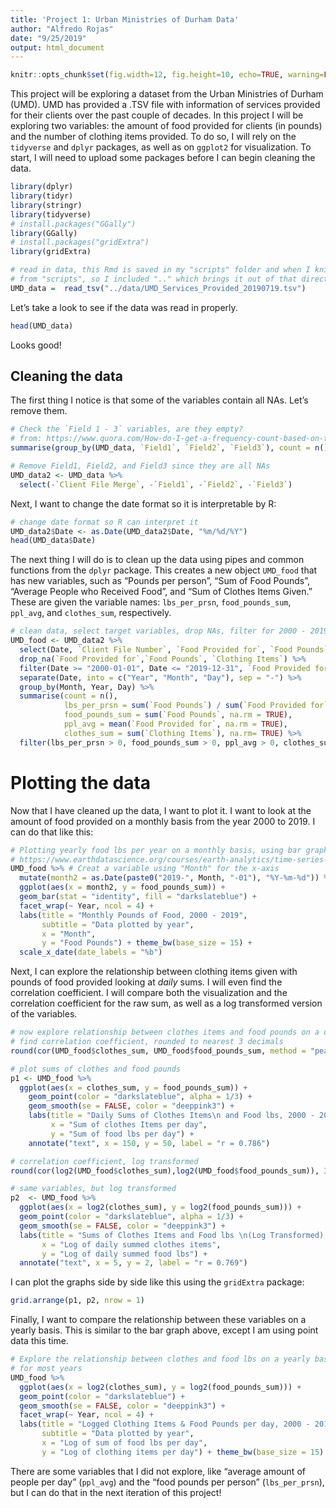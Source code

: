 ```yaml
---
title: 'Project 1: Urban Ministries of Durham Data'
author: "Alfredo Rojas"
date: "9/25/2019"
output: html_document
---
```

```r
knitr::opts_chunk$set(fig.width=12, fig.height=10, echo=TRUE, warning=FALSE, message=FALSE)
```

This project will be exploring a dataset from the Urban Ministries of Durham (UMD). UMD has provided a .TSV file with information of services provided for their clients over the past couple of decades. In this project I will be exploring two variables: the amount of food provided for clients (in pounds) and the number of clothing items provided. To do so, I will rely on the `tidyverse` and `dplyr` packages, as well as on `ggplot2` for visualization. To start, I will need to upload some packages before I can begin cleaning the data.
```r
library(dplyr)
library(tidyr)
library(stringr)
library(tidyverse)
# install.packages("GGally")
library(GGally)
# install.packages("gridExtra")
library(gridExtra)

# read in data, this Rmd is saved in my "scripts" folder and when I knit it reads automatically
# from "scripts", so I included ".." which brings it out of that directory so it can access #"data"
UMD_data =  read_tsv("../data/UMD_Services_Provided_20190719.tsv")
```

Let's take a look to see if the data was read in properly.
```r
head(UMD_data)
```

Looks good!

## Cleaning the data

The first thing I notice is that some of the variables contain all NAs. Let's remove them.

```r
# Check the `Field 1 - 3` variables, are they empty?
# from: https://www.quora.com/How-do-I-get-a-frequency-count-based-on-two-columns-variables-in-an-R-dataframe
summarise(group_by(UMD_data, `Field1`, `Field2`, `Field3`), count = n())

# Remove Field1, Field2, and Field3 since they are all NAs
UMD_data2 <- UMD_data %>%
  select(-`Client File Merge`, -`Field1`, -`Field2`, -`Field3`)
```

Next, I want to change the date format so it is interpretable by R:


```r
# change date format so R can interpret it
UMD_data2$Date <- as.Date(UMD_data2$Date, "%m/%d/%Y")
head(UMD_data$Date)
```

The next thing I will do is to clean up the data using pipes and common functions from the `dplyr` package. This creates a new object `UMD_food` that has new variables, such as "Pounds per person", "Sum of Food Pounds", "Average People who Received Food", and "Sum of Clothes Items Given." These are given the variable names: `lbs_per_prsn`, `food_pounds_sum`, `ppl_avg`, and `clothes_sum`, respectively.

```r
# clean data, select target variables, drop NAs, filter for 2000 - 2019, and group_by and summarise
UMD_food <- UMD_data2 %>% 
  select(Date, `Client File Number`, `Food Provided for`, `Food Pounds`, `Clothing Items`) %>% 
  drop_na(`Food Provided for`,`Food Pounds`, `Clothing Items`) %>%
  filter(Date >= "2000-01-01", Date <= "2019-12-31", `Food Provided for` < 30, `Food Pounds` <= 25) %>%
  separate(Date, into = c("Year", "Month", "Day"), sep = "-") %>%
  group_by(Month, Year, Day) %>%
  summarise(count = n(),
            lbs_per_prsn = sum(`Food Pounds`) / sum(`Food Provided for`),
            food_pounds_sum = sum(`Food Pounds`, na.rm = TRUE),
            ppl_avg = mean(`Food Provided for`, na.rm = TRUE),
            clothes_sum = sum(`Clothing Items`), na.rm= TRUE) %>%
  filter(lbs_per_prsn > 0, food_pounds_sum > 0, ppl_avg > 0, clothes_sum > 0)
```

# Plotting the data

Now that I have cleaned up the data, I want to plot it. I want to look at the amount of food provided on a monthly basis from the year 2000 to 2019. I can do that like this:
```r
# Plotting yearly food lbs per year on a monthly basis, using bar graph, help from: 
# https://www.earthdatascience.org/courses/earth-analytics/time-series-data/summarize-time-series-by-month-in-r/
UMD_food %>% # Creat a variable using "Month" for the x-axis
  mutate(month2 = as.Date(paste0("2019-", Month, "-01"), "%Y-%m-%d")) %>% 
  ggplot(aes(x = month2, y = food_pounds_sum)) +
  geom_bar(stat = "identity", fill = "darkslateblue") +
  facet_wrap(~ Year, ncol = 4) +
  labs(title = "Monthly Pounds of Food, 2000 - 2019",
       subtitle = "Data plotted by year", 
       x = "Month",
       y = "Food Pounds") + theme_bw(base_size = 15) +
  scale_x_date(date_labels = "%b")
```

Next, I can explore the relationship between clothing items given with pounds of food provided looking at *daily* sums. I will even find the correlation coefficient. I will compare both the visualization and the correlation coefficient for the raw sum, as well as a log transformed version of the variables.
```r
# now explore relationship between clothes items and food pounds on a daily basis
# find correlation coefficient, rounded to nearest 3 decimals
round(cor(UMD_food$clothes_sum, UMD_food$food_pounds_sum, method = "pearson"), 3)

# plot sums of clothes and food pounds
p1 <- UMD_food %>% 
  ggplot(aes(x = clothes_sum, y = food_pounds_sum)) +
    geom_point(color = "darkslateblue", alpha = 1/3) +
    geom_smooth(se = FALSE, color = "deeppink3") +
    labs(title = "Daily Sums of Clothes Items\n and Food lbs, 2000 - 2019",
         x = "Sum of clothes Items per day",
         y = "Sum of food lbs per day") +
    annotate("text", x = 150, y = 50, label = "r = 0.786")

# correlation coefficient, log transformed
round(cor(log2(UMD_food$clothes_sum),log2(UMD_food$food_pounds_sum)), 3)

# same variables, but log transformed
p2  <- UMD_food %>% 
  ggplot(aes(x = log2(clothes_sum), y = log2(food_pounds_sum))) +
  geom_point(color = "darkslateblue", alpha = 1/3) +
  geom_smooth(se = FALSE, color = "deeppink3") +
  labs(title = "Sums of Clothes Items and Food lbs \n(Log Transformed), 2000 - 2019",
       x = "Log of daily summed clothes items", 
       y = "Log of daily summed food lbs") +
  annotate("text", x = 5, y = 2, label = "r = 0.769")
```

I can plot the graphs side by side like this using the `gridExtra` package:
```r
grid.arrange(p1, p2, nrow = 1)
```

Finally, I want to compare the relationship between these variables on a yearly basis. This is similar to the bar graph above, except I am using point data this time. 
```r
# Explore the relationship between clothes and food lbs on a yearly basis, notice positive trend
# for most years
UMD_food %>%
  ggplot(aes(x = log2(clothes_sum), y = log2(food_pounds_sum))) +
  geom_point(color = "darkslateblue") +
  geom_smooth(se = FALSE, color = "deeppink3") +
  facet_wrap(~ Year, ncol = 4) +
  labs(title = "Logged Clothing Items & Food Pounds per day, 2000 - 2019",
       subtitle = "Data plotted by year", 
       x = "Log of sum of food lbs per day",
       y = "Log of clothing items per day") + theme_bw(base_size = 15) 
```

There are some variables that I did not explore, like "average amount of people per day" (`ppl_avg`) and the "food pounds per person" (`lbs_per_prsn`), but I can do that in the next iteration of this project! 

